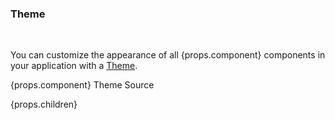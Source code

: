 
### Theme

<ThemeAlert />

<br />

You can customize the appearance of all {props.component} components in your application with a [Theme](/theming).

<Flex>
  <Link
    className="docs-component-link"
    href={`${GITHUB_REPO_FILE}packages/ui/src/theme/tokens/components/${
      props.link ||
      props.component.charAt(0).toLowerCase() + props.component.slice(1)
    }.ts`}
    isExternal
  >
    <DesignTokenIcon ariaLabel="theme-source" marginInlineEnd="0.5rem" />
    {props.component} Theme Source
  </Link>
</Flex>

<br />

<View backgroundColor="white">{props.children}</View>

